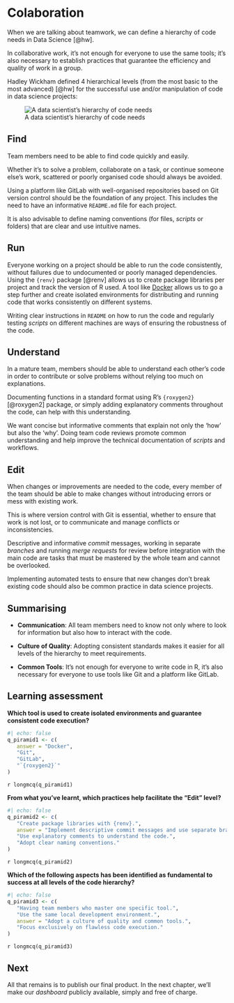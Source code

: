 # Colaboration

When we are talking about teamwork, we can define a hierarchy of code needs in Data Science [@hw].

In collaborative work, it's not enough for everyone to use the same tools; it's also necessary to establish practices that guarantee the efficiency and quality of work in a group.  

Hadley Wickham defined 4 hierarchical levels (from the most basic to the most advanced) [@hw] for the successful use and/or manipulation of code in data science projects:

![A data scientist's hierarchy of code needs](images/piramide.png)

## Find

Team members need to be able to find code quickly and easily.

Whether it's to solve a problem, collaborate on a task, or continue someone else's work, scattered or poorly organised code should always be avoided.

Using a platform like GitLab with well-organised repositories based on Git version control should be the foundation of any project. This includes the need to have an informative `README.md` file for each project.

It is also advisable to define naming conventions (for files, *scripts* or folders) that are clear and use intuitive names.

## Run

Everyone working on a project should be able to run the code consistently, without failures due to undocumented or poorly managed dependencies. Using the `{renv}` package [@renv] allows us to create package libraries per project and track the version of R used. A tool like [Docker](https://www.docker.com/) allows us to go a step further and create isolated environments for distributing and running code that works consistently on different systems.

Writing clear instructions in `README` on how to run the code and regularly testing *scripts* on different machines are ways of ensuring the robustness of the code.

## Understand

In a mature team, members should be able to understand each other's code in order to contribute or solve problems without relying too much on explanations.

Documenting functions in a standard format using R's `{roxygen2}` [@roxygen2] package, or simply adding explanatory comments throughout the code, can help with this understanding.

We want concise but informative comments that explain not only the 'how' but also the 'why'. Doing team code reviews promote common understanding and help improve the technical documentation of *scripts* and workflows.

## Edit

When changes or improvements are needed to the code, every member of the team should be able to make changes without introducing errors or mess with existing work.

This is where version control with Git is essential, whether to ensure that work is not lost, or to communicate and manage conflicts or inconsistencies. 

Descriptive and informative *commit* messages, working in separate *branches* and running *merge requests* for review before integration with the main code are tasks that must be mastered by the whole team and cannot be overlooked.

Implementing automated tests to ensure that new changes don't break existing code should also be common practice in data science projects.

## Summarising

+ **Communication**: All team members need to know not only where to look for information but also how to interact with the code.

+ **Culture of Quality**: Adopting consistent standards makes it easier for all levels of the hierarchy to meet requirements.

+ **Common Tools**: It's not enough for everyone to write code in R, it's also necessary for everyone to use tools like Git and a platform like GitLab.

## Learning assessment

**Which tool is used to create isolated environments and guarantee consistent code execution?**

```{r}
#| echo: false
q_piramid1 <- c(
   answer = "Docker",
   "Git",
   "GitLab",
   "`{roxygen2}`"
)
```

`r longmcq(q_piramid1)`

**From what you've learnt, which practices help facilitate the “Edit” level?**

```{r}
#| echo: false
q_piramid2 <- c(
   "Create package libraries with {renv}.",
   answer = "Implement descriptive commit messages and use separate branches.",
   "Use explanatory comments to understand the code.",
   "Adopt clear naming conventions."
)
```

`r longmcq(q_piramid2)`

**Which of the following aspects has been identified as fundamental to success at all levels of the code hierarchy?**

```{r}
#| echo: false
q_piramid3 <- c(
   "Having team members who master one specific tool.",
   "Use the same local development environment.",
   answer = "Adopt a culture of quality and common tools.",
   "Focus exclusively on flawless code execution."
)
```

`r longmcq(q_piramid3)`

## Next
 
All that remains is to publish our final product. In the next chapter, we'll make our *dashboard* publicly available, simply and free of charge.
